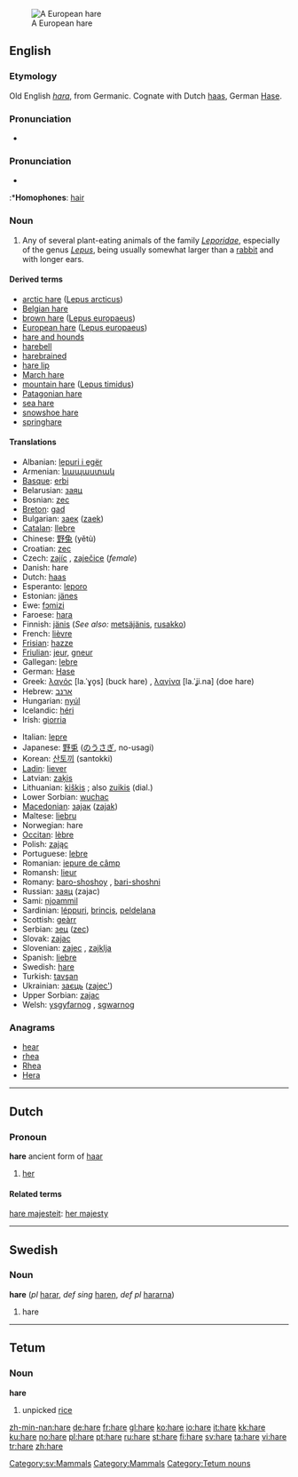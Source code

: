 [[Image:Feldhase.jpg|thumb|A European hare]]
==English==
{{wikipedia}}

===Etymology===
Old English ''[[hara]]'', from Germanic.  Cognate with Dutch [[haas]], German [[Hase]].

===Pronunciation===
*{{audio|en-us-hare.ogg|Audio (US)}}

===Pronunciation===
*{{IPA|/heə/}}
:*'''Homophones''': [[hair]]

===Noun===
{{en-noun}}

# Any of several plant-eating animals of the family ''[[Leporidae]]'', especially of the genus ''[[Lepus]]'', being usually somewhat larger than a [[rabbit]] and with longer ears.

====Derived terms====
*[[arctic hare]] ([[w:Arctic hare|Lepus arcticus]])
*[[Belgian hare]]
*[[brown hare]] ([[w:European hare|Lepus europaeus]])
*[[European hare]] ([[w:European hare|Lepus europaeus]])
*[[hare and hounds]]
*[[harebell]]
*[[harebrained]]
*[[hare lip]]
*[[March hare]]
*[[mountain hare]] ([[w:Mountain hare|Lepus timidus]])
*[[Patagonian hare]]
*[[sea hare]]
*[[snowshoe hare]]
*[[springhare]]

====Translations====
{{trans-top|hare}}
*Albanian: [[lepuri i egër]]
*Armenian: [[նապաստակ]]
*[[Basque]]: [[erbi]]
*Belarusian: [[заяц]]
*Bosnian: [[zec]]
*[[Breton]]: [[gad]]
*Bulgarian: [[заек]] ([[zaek]])
*[[Catalan]]: [[llebre]]
*Chinese: [[野兔]] (yětù)
*Croatian: [[zec]]
*Czech: [[zajíc]] {{m}}, [[zaječice]] {{f}} (''female'')
*Danish: hare {{c}}
*Dutch: [[haas]] {{m}}
*Esperanto: [[leporo]]
*Estonian: [[jänes]]
*Ewe: [[fɔmizi]] {{n}}
*Faroese: [[hara]]
*Finnish: [[jänis]] (''See also:'' [[metsäjänis]], [[rusakko]])
*French: [[lièvre]] {{m}}
*[[Frisian]]: [[hazze]]
*[[Friulian]]: [[jeur]], [[gneur]]
*Gallegan: [[lebre]]
*German: [[Hase]] {{m}}
*Greek: [[λαγός]] [la.ˈɣo̞s] (buck hare) {{m}}, [[λαγίνα]] [la.ˈʝi.na] (doe hare) {{f}}
*Hebrew: [[:he:ארנב|ארנב]]
*Hungarian: [[nyúl]]
*Icelandic: [[héri]]
*Irish: [[giorria]]
{{trans-mid}}
*Italian: [[lepre]]
*Japanese: [[野兎]] ([[のうさぎ]], no-usagi) <!--"o" and "u" are separate -->
*Korean: [[산토끼]] (santokki)
*[[Ladin]]: [[liever]]
*Latvian: [[zaķis]]
*Lithuanian: [[kiškis]] {{m}}; also [[zuikis]] {{m}} (dial.)
*Lower Sorbian: [[wuchac]]
*[[Macedonian]]: [[заjак]] ([[zajak]])
*Maltese: [[liebru]]
*Norwegian: hare {{m}}
*[[Occitan]]: [[lèbre]]
*Polish: [[zając]]
*Portuguese: [[lebre]]
*Romanian: [[iepure de câmp]]
*Romansh: [[lieur]]
*Romany: [[baro-shoshoy]] {{m}}, [[bari-shoshni]] {{f}}
*Russian: [[заяц]] (zajac)
*Sami: [[njoammil]]
*Sardinian: [[léppuri]], [[brincis]], [[peldelana]]
*Scottish: [[geàrr]]
*Serbian: [[зец]] ([[zec]])
*Slovak: [[zajac]]
*Slovenian: [[zajec]] {{m}}, [[zajklja]] {{f}}
*Spanish: [[liebre]] {{m}}
*Swedish: [[hare#Swedish|hare]] {{c}}
*Turkish: [[tavşan]]
*Ukrainian: [[заєць]] ([[zajec']])
*Upper Sorbian: [[zajac]]
*Welsh: [[ysgyfarnog]] {{f}}, [[sgwarnog]] {{f}}
{{trans-bottom}}

===Anagrams===
*[[hear]]
*[[rhea]]
*[[Rhea]]
*[[Hera]]

----

==Dutch==

===Pronoun===
'''hare''' ancient form of [[haar]]

# [[her]]

====Related terms====
[[hare majesteit]]: [[her majesty]]

----

==Swedish==

===Noun===
'''hare''' {{c}} (''pl'' [[harar]], ''def sing'' [[haren]], ''def pl'' [[hararna]])

# hare

[[Category:sv:Mammals]]

----

==Tetum==

===Noun===
'''hare'''

# unpicked [[rice]]

[[Category:Mammals]]
[[Category:Tetum nouns]]

[[zh-min-nan:hare]]
[[de:hare]]
[[fr:hare]]
[[gl:hare]]
[[ko:hare]]
[[io:hare]]
[[it:hare]]
[[kk:hare]]
[[ku:hare]]
[[no:hare]]
[[pl:hare]]
[[pt:hare]]
[[ru:hare]]
[[st:hare]]
[[fi:hare]]
[[sv:hare]]
[[ta:hare]]
[[vi:hare]]
[[tr:hare]]
[[zh:hare]]